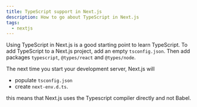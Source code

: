 ```yaml
---
title: TypeScript support in Next.js
description: How to go about TypeScript in Next.js
tags:
  - nextjs
---
```


Using TypeScript in Next.js is a good starting point to learn TypeScript. To add
TypeScript to a Next.js project, add an empty `tsconfig.json`. Then add packages
`typescript`, `@types/react` and `@types/node`.

The next time you start your development server, Next.js will

- populate `tsconfig.json`
- create `next-env.d.ts`.

this means that Next.js uses the Typescript compiler directly and not Babel.
